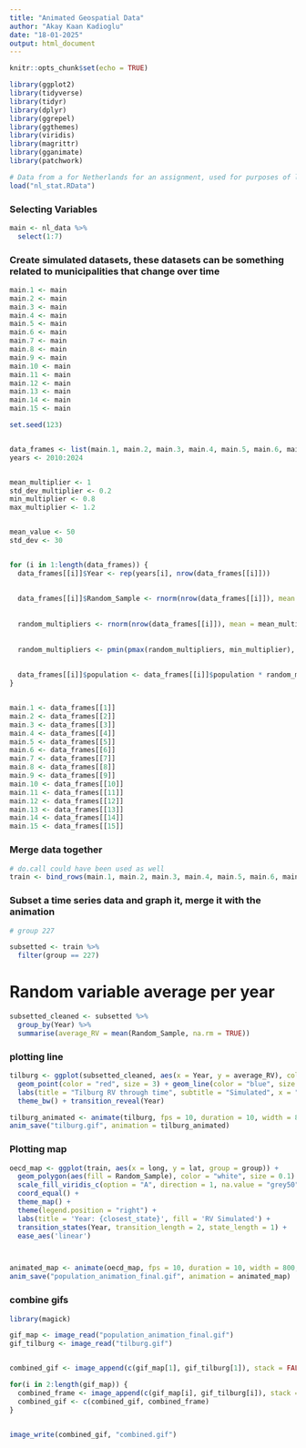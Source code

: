 ```yaml
---
title: "Animated Geospatial Data"
author: "Akay Kaan Kadioglu"
date: "18-01-2025"
output: html_document
---
```


```r
knitr::opts_chunk$set(echo = TRUE)
```
```r
library(ggplot2)
library(tidyverse)
library(tidyr)
library(dplyr)
library(ggrepel)
library(ggthemes)
library(viridis)
library(magrittr)
library(gganimate)
library(patchwork)

```



```r
# Data from a for Netherlands for an assignment, used for purposes of learning
load("nl_stat.RData")
```


### Selecting Variables

```r
main <- nl_data %>% 
  select(1:7)
```


### Create simulated datasets, these datasets can be something related to municipalities that change over time

```r
main.1 <- main
main.2 <- main
main.3 <- main
main.4 <- main
main.5 <- main
main.6 <- main
main.7 <- main
main.8 <- main
main.9 <- main
main.10 <- main
main.11 <- main
main.12 <- main
main.13 <- main
main.14 <- main
main.15 <- main
```



```r
set.seed(123)


data_frames <- list(main.1, main.2, main.3, main.4, main.5, main.6, main.7, main.8, main.9, main.10, main.11, main.12, main.13, main.14, main.15)
years <- 2010:2024


mean_multiplier <- 1       
std_dev_multiplier <- 0.2   
min_multiplier <- 0.8       
max_multiplier <- 1.2        


mean_value <- 50   
std_dev <- 30      


for (i in 1:length(data_frames)) {
  data_frames[[i]]$Year <- rep(years[i], nrow(data_frames[[i]]))
  
  
  data_frames[[i]]$Random_Sample <- rnorm(nrow(data_frames[[i]]), mean = mean_value, sd = std_dev)
  
  
  random_multipliers <- rnorm(nrow(data_frames[[i]]), mean = mean_multiplier, sd = std_dev_multiplier)
  
  
  random_multipliers <- pmin(pmax(random_multipliers, min_multiplier), max_multiplier)
  
  
  data_frames[[i]]$population <- data_frames[[i]]$population * random_multipliers
}


main.1 <- data_frames[[1]]
main.2 <- data_frames[[2]]
main.3 <- data_frames[[3]]
main.4 <- data_frames[[4]]
main.5 <- data_frames[[5]]
main.6 <- data_frames[[6]]
main.7 <- data_frames[[7]]
main.8 <- data_frames[[8]]
main.9 <- data_frames[[9]]
main.10 <- data_frames[[10]]
main.11 <- data_frames[[11]]
main.12 <- data_frames[[12]]
main.13 <- data_frames[[13]]
main.14 <- data_frames[[14]]
main.15 <- data_frames[[15]]

```

### Merge data together
```r
# do.call could have been used as well
train <- bind_rows(main.1, main.2, main.3, main.4, main.5, main.6, main.7, main.8, main.9, main.10, main.11, main.12, main.13, main.14, main.15)

```


### Subset a time series data and graph it, merge it with the animation
```r
# group 227

subsetted <- train %>% 
  filter(group == 227)

```
# Random variable average per year
```r
subsetted_cleaned <- subsetted %>% 
  group_by(Year) %>% 
  summarise(average_RV = mean(Random_Sample, na.rm = TRUE))
```


### plotting line


```r
tilburg <- ggplot(subsetted_cleaned, aes(x = Year, y = average_RV), color = "red") +
  geom_point(color = "red", size = 3) + geom_line(color = "blue", size = 1, alpha = 0.5) + 
  labs(title = "Tilburg RV through time", subtitle = "Simulated", x = "Year", y = "RV Mean") +
  theme_bw() + transition_reveal(Year)

tilburg_animated <- animate(tilburg, fps = 10, duration = 10, width = 800, height = 600)
anim_save("tilburg.gif", animation = tilburg_animated)


```



### Plotting map
```r
oecd_map <- ggplot(train, aes(x = long, y = lat, group = group)) +
  geom_polygon(aes(fill = Random_Sample), color = "white", size = 0.1) + 
  scale_fill_viridis_c(option = "A", direction = 1, na.value = "grey50") + 
  coord_equal() +
  theme_map() +
  theme(legend.position = "right") +
  labs(title = 'Year: {closest_state}', fill = 'RV Simulated') +
  transition_states(Year, transition_length = 2, state_length = 1) +  
  ease_aes('linear')



animated_map <- animate(oecd_map, fps = 10, duration = 10, width = 800, height = 600)
anim_save("population_animation_final.gif", animation = animated_map)
```


### combine gifs
```r
library(magick)

gif_map <- image_read("population_animation_final.gif")
gif_tilburg <- image_read("tilburg.gif")


combined_gif <- image_append(c(gif_map[1], gif_tilburg[1]), stack = FALSE)

for(i in 2:length(gif_map)) {
  combined_frame <- image_append(c(gif_map[i], gif_tilburg[i]), stack = FALSE)
  combined_gif <- c(combined_gif, combined_frame)
}


image_write(combined_gif, "combined.gif")

```



